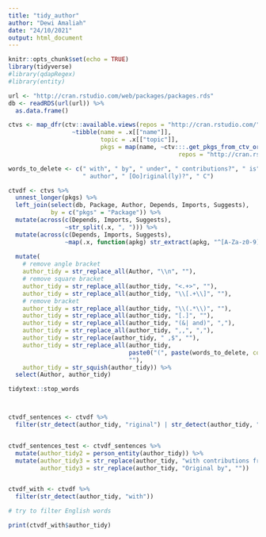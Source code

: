 ```yaml
---
title: "tidy_author"
author: "Dewi Amaliah"
date: "24/10/2021"
output: html_document
---
```


```r
knitr::opts_chunk$set(echo = TRUE)
library(tidyverse)
#library(qdapRegex)
#library(entity)
```

```r
url <- "http://cran.rstudio.com/web/packages/packages.rds"
db <- readRDS(url(url)) %>% 
  as.data.frame()

ctvs <- map_dfr(ctv::available.views(repos = "http://cran.rstudio.com/"), 
                  ~tibble(name = .x[["name"]],
                          topic = .x[["topic"]],
                          pkgs = map(name, ~ctv:::.get_pkgs_from_ctv_or_repos(.x, 
                                                repos = "http://cran.rstudio.com/")[[1]])))

words_to_delete <- c(" with", " by", " under", " contributions?", " is", " the", 
                     " author", " [Oo]riginal(ly)?", " C")

ctvdf <- ctvs %>% 
  unnest_longer(pkgs) %>% 
  left_join(select(db, Package, Author, Depends, Imports, Suggests), 
            by = c("pkgs" = "Package")) %>% 
  mutate(across(c(Depends, Imports, Suggests),
                ~str_split(.x, ", "))) %>% 
  mutate(across(c(Depends, Imports, Suggests),
                ~map(.x, function(apkg) str_extract(apkg, "^[A-Za-z0-9]+")))) %>%
  
  mutate(
    # remove angle bracket
    author_tidy = str_replace_all(Author, "\\n", ""),
    # remove square bracket
    author_tidy = str_replace_all(author_tidy, "<.+>", ""),
    author_tidy = str_replace_all(author_tidy, "\\[.+\\]", ""),
    # remove bracket
    author_tidy = str_replace_all(author_tidy, "\\(.*\\)", ""),
    author_tidy = str_replace_all(author_tidy, "[.]", ""),
    author_tidy = str_replace_all(author_tidy, "(&| and)", ","),
    author_tidy = str_replace_all(author_tidy, ",,", ","),
    author_tidy = str_replace(author_tidy, " ,$", ""),
    author_tidy = str_replace_all(author_tidy, 
                                  paste0("(", paste(words_to_delete, collapse = "|"), ")"),
                                  ""),
    author_tidy = str_squish(author_tidy)) %>% 
  select(Author, author_tidy)

tidytext::stop_words



ctvdf_sentences <- ctvdf %>%
  filter(str_detect(author_tidy, "riginal") | str_detect(author_tidy, " by") | str_detect(author_tidy, "with") | str_detect(author_tidy, " under"))


ctvdf_sentences_test <- ctvdf_sentences %>%
  mutate(author_tidy2 = person_entity(author_tidy)) %>%
  mutate(author_tidy3 = str_replace(author_tidy, "with contributions from", ","),
         author_tidy3 = str_replace(author_tidy, "Original by", ""))


ctvdf_with <- ctvdf %>%
  filter(str_detect(author_tidy, "with"))

# try to filter English words 

print(ctvdf_with$author_tidy)
```

